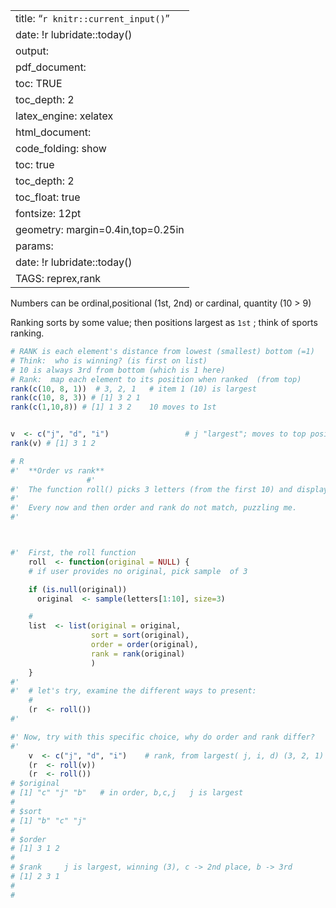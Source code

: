 
---
title:  "`r knitr::current_input() `"
date:  !r lubridate::today()
output: 
  pdf_document:
    toc: TRUE 
    toc_depth: 2
    latex_engine: xelatex
  html_document:  
    code_folding: show
    toc: true 
    toc_depth: 2
    toc_float: true
fontsize: 12pt
geometry: margin=0.4in,top=0.25in
params:
  date: !r lubridate::today()
TAGS:  reprex,rank
---



Numbers can be ordinal,positional (1st, 2nd) or cardinal, quantity (10 > 9)

Ranking sorts by some value; then positions largest as `1st` ;   think of sports ranking.
```r

# RANK is each element's distance from lowest (smallest) bottom (=1)
# Think:  who is winning? (is first on list)
# 10 is always 3rd from bottom (which is 1 here)
# Rank:  map each element to its position when ranked  (from top)
rank(c(10, 8, 1))  # 3, 2, 1   # item 1 (10) is largest
rank(c(10, 8, 3)) # [1] 3 2 1
rank(c(1,10,8)) # [1] 1 3 2    10 moves to 1st


v  <- c("j", "d", "i")                 # j "largest"; moves to top position
rank(v) # [1] 3 1 2
```



```r

# R
#'  **Order vs rank**
                 #'
#'  The function roll() picks 3 letters (from the first 10) and displays results several ways.   
#'
#'  Every now and then order and rank do not match, puzzling me.   
#'



#'  First, the roll function                
    roll  <- function(original = NULL) {
    # if user provides no original, pick sample  of 3

    if (is.null(original))
      original  <- sample(letters[1:10], size=3)

    #  
    list  <- list(original = original, 
                  sort = sort(original),
                  order = order(original),
                  rank = rank(original)
                  )
    }
#' 
#'  # let's try, examine the different ways to present:
    #
    (r  <- roll())
#'

#' Now, try with this specific choice, why do order and rank differ? 
#'
    v  <- c("j", "d", "i")    # rank, from largest( j, i, d) (3, 2, 1) 3=larges
    (r  <- roll(v))
    (r  <- roll())
# $original
# [1] "c" "j" "b"   # in order, b,c,j   j is largest
# 
# $sort
# [1] "b" "c" "j"
# 
# $order
# [1] 3 1 2
# 
# $rank     j is largest, winning (3), c -> 2nd place, b -> 3rd 
# [1] 2 3 1
# 
# 
```

